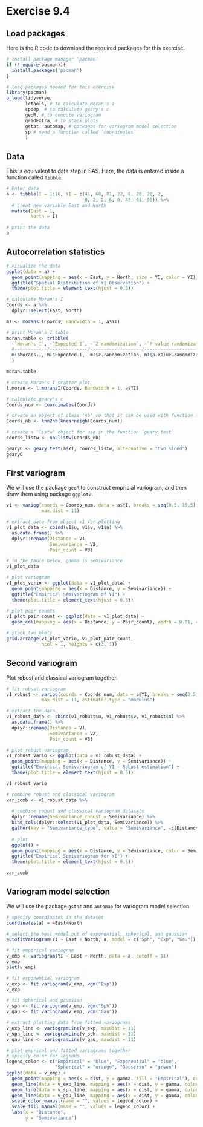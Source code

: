 # Exercise 9.4 {#ex9_4}

## Load packages

Here is the R code to download the required packages for this exercise.

```r
# install package manager 'pacman'
if (!require(pacman)){
  install.packages('pacman')
}

# load packages needed for this exercise
library(pacman)
p_load(tidyverse,
       lctools, # to calculate Moran's I
       spdep, # to calculate geary's c
       geoR, # to compute variogram
       gridExtra, # to stack plots
       gstat, automap, # packages for variogram model selection
       sp # need a function called `coordinates`
       )

```

## Data

This is equivalent to data step in SAS. Here, the data is entered inside a function called `tibble`.

```r
# Enter data
a <- tibble(I = 1:16, YI = c(41, 60, 81, 22, 8, 20, 28, 2,
                             0, 2, 2, 8, 0, 43, 61, 50)) %>% 
  # creat new variable East and North
  mutate(East = 1,
         North = I)

# print the data
a
```

## Autocorrelation statistics

```r

# visualize the data
ggplot(data = a) +
  geom_point(mapping = aes(x = East, y = North, size = YI, color = YI)) +
  ggtitle("Spatial Distribution of YI Observation") +
  theme(plot.title = element_text(hjust = 0.5))

# calculate Moran's I
Coords <- a %>% 
  dplyr::select(East, North)

mI <- moransI(Coords, Bandwidth = 1, a$YI)

# print Moran's I table
moran.table <- tribble(
  ~`Moran's I`, ~`Expected I`, ~`Z randomization`, ~`P value randomization`,
  #------------/--------------/-------------------/------------------------
  mI$Morans.I, mI$Expected.I,  mI$z.randomization, mI$p.value.randomization
  )

moran.table

# create Moran's I scatter plot
l.moran <- l.moransI(Coords, Bandwidth = 1, a$YI)

# calculate geary's c
Coords_num <- coordinates(Coords)

# create an object of class 'nb' so that it can be used with function from packege `spdep`
Coords_nb <- knn2nb(knearneigh(Coords_num))

# create a 'listw' object for use in the function `geary.test`
coords_listw <- nb2listw(Coords_nb)

gearyC <- geary.test(a$YI, coords_listw, alternative = "two.sided")
gearyC

```

## First variogram  

We will use the package `geoR` to construct empricial variogram, and then draw them using package `ggplot2`.  

```r
v1 <- variog(coords = Coords_num, data = a$YI, breaks = seq(0.5, 15.5),
             max.dist = 11)

# extract data from object v1 for plotting
v1_plot_data <- cbind(v1$u, v1$v, v1$n) %>% 
  as.data.frame() %>% 
  dplyr::rename(Distance = V1,
                Semivariance = V2,
                Pair_count = V3)

# in the table below, gamma is semivariance
v1_plot_data

# plot variogram
v1_plot_vario <- ggplot(data = v1_plot_data) +
  geom_point(mapping = aes(x = Distance, y = Semivariance)) +
  ggtitle("Empirical Semivariogram of YI") +
  theme(plot.title = element_text(hjust = 0.5))

# plot pair counts
v1_plot_pair_count <- ggplot(data = v1_plot_data) +
  geom_col(mapping = aes(x = Distance, y = Pair_count), width = 0.01, color = "blue")

# stack two plots
grid.arrange(v1_plot_vario, v1_plot_pair_count,
             ncol = 1, heights = c(3, 1))
```

## Second variogram  

Plot robust and classical variogram together.  

```r
# fit robust variogram
v1_robust <- variog(coords = Coords_num, data = a$YI, breaks = seq(0.5, 15.5),
             max.dist = 11, estimator.type = "modulus")

# extract the data
v1_robust_data <- cbind(v1_robust$u, v1_robust$v, v1_robust$n) %>% 
  as.data.frame() %>% 
  dplyr::rename(Distance = V1,
                Semivariance = V2,
                Pair_count = V3)

# plot robust variogram
v1_robust_vario <- ggplot(data = v1_robust_data) +
  geom_point(mapping = aes(x = Distance, y = Semivariance)) +
  ggtitle("Empirical Semivariogram of YI - Robust estimation") +
  theme(plot.title = element_text(hjust = 0.5))

v1_robust_vario

# combine robust and classical variogram  
var_comb <- v1_robust_data %>% 
  
  # combine robust and classical variogram datasets
  dplyr::rename(Semivariance_robust = Semivariance) %>% 
  bind_cols(dplyr::select(v1_plot_data, Semivariance)) %>% 
  gather(key = "Semivariance_type", value = "Semivariance", -c(Distance, Pair_count)) %>% 
  
  # plot
  ggplot() +
  geom_point(mapping = aes(x = Distance, y = Semivariance, color = Semivariance_type)) +
  ggtitle("Empirical Semivariogram for YI") +
  theme(plot.title = element_text(hjust = 0.5))

var_comb
```  

## Variogram model selection 

We will use the package `gstat` and `automap` for variogram model selection

```r
# specify coordinates in the dataset
coordinates(a) = ~East+North

# select the best model out of exponential, spherical, and gaussian  
autofitVariogram(YI ~ East + North, a, model = c("Sph", "Exp", "Gau"))

# fit empirical variogram
v_emp <- variogram(YI ~ East + North, data = a, cutoff = 11)
v_emp
plot(v_emp)

# fit exponential variogram
v_exp <- fit.variogram(v_emp, vgm("Exp"))
v_exp

# fit spherical and gaussian
v_sph <- fit.variogram(v_emp, vgm("Sph"))
v_gau <- fit.variogram(v_emp, vgm("Gau"))

# extract plotting data from fitted variograms
v_exp_line <- variogramLine(v_exp, maxdist = 11)
v_sph_line <- variogramLine(v_sph, maxdist = 11)
v_gau_line <- variogramLine(v_gau, maxdist = 11)

# plot emprical and fitted variograms together  
# specify color for legends
legend_color <- c("Empirical" = "blue", "Exponential" = "blue",
                  "Spherical" = "orange", "Gaussian" = "green")
ggplot(data = v_emp) +
  geom_point(mapping = aes(x = dist, y = gamma, fill = "Empirical"), color = "blue") +
  geom_line(data = v_exp_line, mapping = aes(x = dist, y = gamma, color = "Exponential")) +
  geom_line(data = v_sph_line, mapping = aes(x = dist, y = gamma, color = "Spherical")) +
  geom_line(data = v_gau_line, mapping = aes(x = dist, y = gamma, color = "Gaussian")) +
  scale_color_manual(name = "", values = legend_color) +
  scale_fill_manual(name = "", values = legend_color) +
  labs(x = "Distance",
       y = "Semivariance")

```


